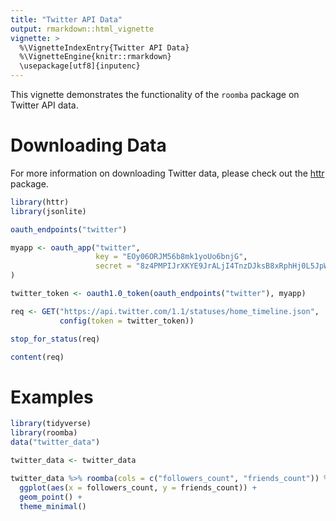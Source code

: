 ```yaml
---
title: "Twitter API Data"
output: rmarkdown::html_vignette
vignette: >
  %\VignetteIndexEntry{Twitter API Data}
  %\VignetteEngine{knitr::rmarkdown}
  \usepackage[utf8]{inputenc}
---
```


This vignette demonstrates the functionality of the `roomba` package on Twitter API data.

# Downloading Data

For more information on downloading Twitter data, please check out the [httr](https://github.com/r-lib/httr/blob/master/demo/oauth1-twitter.r) package.

```r
library(httr)
library(jsonlite)

oauth_endpoints("twitter")

myapp <- oauth_app("twitter",
                   key = "EOy06ORJM56b8mk1yoUo6bnjG",
                   secret = "8z4PMPIJrXKYE9JrALjI4TnzDJksB8xRphHj0L5JpWpSiEtbs6"
)

twitter_token <- oauth1.0_token(oauth_endpoints("twitter"), myapp)

req <- GET("https://api.twitter.com/1.1/statuses/home_timeline.json",
           config(token = twitter_token))

stop_for_status(req)

content(req)
```

# Examples

```r
library(tidyverse)
library(roomba)
data("twitter_data")
```

```r
twitter_data <- twitter_data

twitter_data %>% roomba(cols = c("followers_count", "friends_count")) %>% 
  ggplot(aes(x = followers_count, y = friends_count)) +
  geom_point() + 
  theme_minimal()
```
